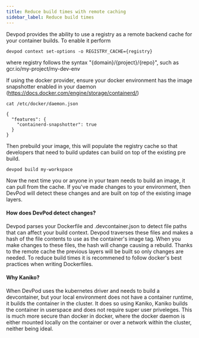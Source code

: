 ```yaml
---
title: Reduce build times with remote caching
sidebar_label: Reduce build times
---
```


Devpod provides the ability to use a registry as a remote backend cache for your container builds. To enable it perform

```
devpod context set-options -o REGISTRY_CACHE={registry}
```

where registry follows the syntax "\{domain\}/\{project\}/\{repo\}", such as gcr.io/my-project/my-dev-env


If using the docker provider, ensure your docker environment has the image snapshotter enabled in your daemon (https://docs.docker.com/engine/storage/containerd/)
```
cat /etc/docker/daemon.json

{
  "features": {
    "containerd-snapshotter": true
  }
}
```

Then prebuild your image, this will populate the registry cache so that developers that need to build updates can build on top of the existing pre build.

```
devpod build my-workspace
```

Now the next time you or anyone in your team needs to build an image, it can pull from the cache. If you've made changes to your environment, then DevPod will detect these changes and are 
built on top of the existing image layers.


#### How does DevPod detect changes?

Devpod parses your Dockerfile and .devcontainer.json to detect file paths that can affect your build context. Devpod traverses these files and makes a hash of the file contents to use as the 
container's image tag. When you make changes to these files, the hash will change causing a rebuild. Thanks to the remote cache the previous layers will be built so only changes are needed. To 
reduce build times it is recommened to follow docker's best practices when writing Dockerfiles.

#### Why Kaniko?

When DevPod uses the kubernetes driver and needs to build a devcontainer, but your local environment does not have a container runtime, it builds the container in the cluster. It does so using
Kaniko, Kaniko builds the container in userspace and does not require super user priveleges. This is much more secure than docker in docker, where the docker daemon is either mounted locally on 
the container or over a network within the cluster, neither being ideal.